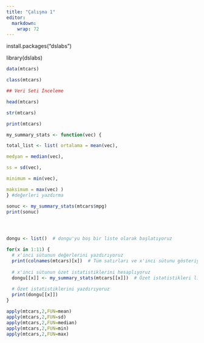 ```yaml
---
title: "Çalışma 1"
editor: 
  markdown: 
    wrap: 72
---
```


install.packages("dslabs")

library(dslabs)

```r



data(mtcars)

class(mtcars)

## Veri Seti İnceleme

head(mtcars)

str(mtcars)

print(mtcars)

my_summary_stats <- function(vec) {

total_list <- list( ortalama = mean(vec),

medyan = median(vec),

ss = sd(vec),

minimum = min(vec),

maksimum = max(vec) )
} #değerleri yazdırma

sonuc <- my_summary_stats(mtcars$mpg) 
print(sonuc)




dongu <- list()  # dongu'yu boş bir liste olarak başlatıyoruz

for(x in 1:11) {
  # x'inci sütunun değerlerini yazdırıyoruz
  print(colnames(mtcars)[x])  # Tüm satırları ve x'inci sütunu gösteriyoruz
  
  # x'inci sütunun özet istatistiklerini hesaplıyoruz
  dongu[[x]] <- my_summary_stats(mtcars[[x]])  # Özet istatistikleri listeye ekliyoruz
  
  # Özet istatistiklerini yazdırıyoruz
  print(dongu[[x]])
}

apply(mtcars,2,FUN=mean)
apply(mtcars,2,FUN=sd)
apply(mtcars,2,FUN=median)
apply(mtcars,2,FUN=min)
apply(mtcars,2,FUN=max)



```
